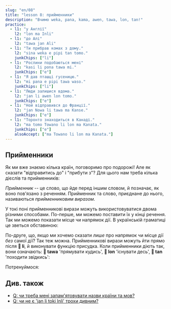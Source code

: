 ```yaml
---
slug: "en/08"
title: "lesson 8: прийменники"
description: "Вчимо weka, pana, kama, awen, tawa, lon, tan!"
practice:
  - l1: "у Англії"
    l2: "lon ma Inli"
  - l1: "до Алі"
    l2: "tawa jan Ali"
  - l1: "Ти прибрав комах з дому."
    l2: "sina weka e pipi tan tomo."
    junkChips: ["li"]
  - l1: "Рослини подобаються мені"
    l2: "kasi li pona tawa mi."
    junkChips: ["e"]
  - l1: "Я дав пташці гусеницю."
    l2: "mi pana e pipi tawa waso."
    junkChips: ["li"]
  - l1: "Люди залишися вдома."
    l2: "jan li awen lon tomo."
    junkChips: ["e"]
  - l1: "Ной відправився до Франції."
    l2: "jan Nowa li tawa ma Kanse."
    junkChips: ["e"]
  - l1: "Торонто знаходиться в Канаді."
    l2: "ma tomo Towano li lon ma Kanata."
    junkChips: ["e"]
    alsoAccept: ["ma Towano li lon ma Kanata."]
---
```



## Прийменники

Як ми вже знаємо кілька країн, поговоримо про подорожі! Але як сказати "відправитись до" і "прибути з"? Для цього нам треба кілька дієслів та прийменників:

<List>
  <Word sl="weka" m="прибирати, щезати; відсутній, далекий" />
  <Word sl="pana" m="давати, класти" />
  <Word sl="kama" m="приходити, прибувати" />
  <Word sl="awen" m="залишати, залишатися, захищати" />
  <Word sl="tawa" m="до, в напрямку (чогось)" />
  <Word sl="lon" m="при, на, в (чомусь)" />
  <Word sl="tan" m="з, від (чогось), через (щось)" />
</List>

_Прийменник_ -- це слово, що йде перед іншим словом, й позначає, як воно пов'язано з реченням. Прийменник та слово, приєднане до нього, називаються _прийменниковим виразом_.

<List>
  <Word sl="tawa soweli" m="до звіра" />
  <Word sl="lon ma" m="на землі, у країні" />
  <Word sl="tan tomo" m="з дому" />
</List>

У токі поні прийменникові вирази можуть використовуватися двома різними способами. По-перше, ми можемо поставити їх у кінці речення. Так ми можемо показати місце чи напрямок дії. В українській граматиці це зветься обставиною:

<List>
  <Sentence sl="mi pana e waso tawa kasi." m="Я посадив птаха на дерево." />
  <Sentence sl="waso li awen lon kasi." m="Пташка лишається на дереві." />
  <Sentence
    sl="sina weka e waso tan kasi."
    m="Ти прибрала пташок з дерева."
  />
</List>

По-друге, що, якщо ми хочемо сказати _лише_ про напрямок чи місце дії _без_ самої дії? Так теж можна. Прийменникові вирази можуть йти прямо після **󱤧 li**, й виконувати функцію присудка. Коли прийменники діють так, вони означають: **󱥩 tawa** 'прямувати кудись', **󱤬 lon** 'існувати десь', **󱥧 tan** 'походити звідкись':

<List>
  <Sentence sl="jan Ema li tawa ma Nijon." m="Емма прямує до Японії." />
  <Sentence sl="jan Nina li lon ma Lusi." m="Ніна в Росії." />
  <Sentence sl="jan Mili li tan ma Kanse." m="Міллі з Франції." />
</List>

Потренуймося:

<List>
  <Sentence
    sl="mi tawa ma kasi."
    m="Я йду до місця рослин.<br />(Може бути ліс, поле.)"
  />
  <Sentence
    sl="sona li weka tan mi."
    m="Знання покинуло мене.<br />(Я забула.)"
  />
  <Sentence
    sl="soweli suwi li pona tawa mi."
    m="Милі звірята хороші для мене.<br />(Милі звірята подобаються мені.)"
  />
  <Sentence sl="jan Nowa li toki tawa jan Ema." m="Ной говорить Еммі." />
  <Sentence
    sl="jan li toki Tosi lon ma Tosi."
    m="Люди говорять німецькою в Німеччині."
  />
</List>

<Practice exercises={frontmatter.practice} />

## Див. також
* [Q: чи треба мені запам'ятовувати назви країни та мов?](/uk/languages-countries/)
* [Q: чи не є 'jan li toki Inli' трохи дивним?](/uk/named-verbs/)
